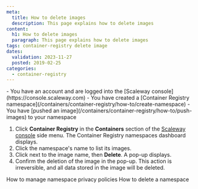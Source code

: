 ```yaml
---
meta:
  title: How to delete images
  description: This page explains how to delete images
content:
  h1: How to delete images
  paragraph: This page explains how to delete images
tags: container-registry delete image
dates:
  validation: 2023-11-27
  posted: 2019-02-25
categories:
  - container-registry
---
```


<Macro id="iam-requirements" />

<Message type="requirement">
  - You have an account and are logged into the [Scaleway console](https://console.scaleway.com)
  - You have created a [Container Registry namespace](/containers/container-registry/how-to/create-namespace)
  - You have [pushed an image](/containers/container-registry/how-to/push-images) to your namespace
</Message>

1. Click **Container Registry** in the **Containers** section of the [Scaleway console](https://console.scaleway.com) side menu. The Container Registry namespaces dashboard displays.
2. Click the namespace's name to list its images.
3. Click <Icon name="more" /> next to the image name, then **Delete**. A pop-up displays.
4. Confirm the deletion of the image in the pop-up.
    <Message type="important">
      This action is irreversible, and all data stored in the image will be deleted.
    </Message>


<Navigation title="See also">
  <PreviousButton to="/containers/container-registry/how-to/manage-namespace-privacy-policies/">How to manage namespace privacy policies</PreviousButton>
  <NextButton to="/containers/container-registry/how-to/delete-namespace/">How to delete a namespace</NextButton>
</Navigation>
